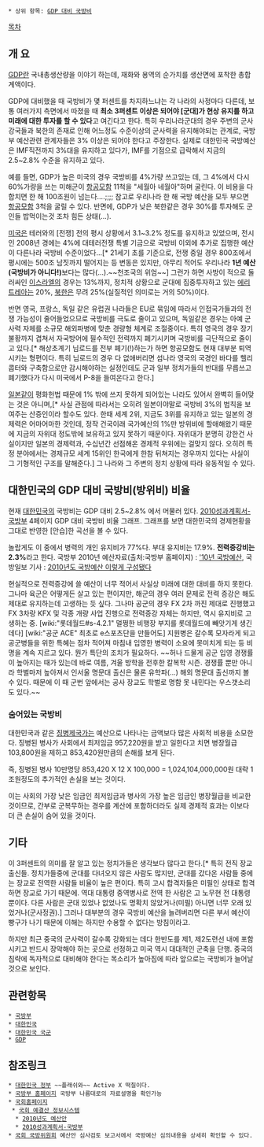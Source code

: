  * 상위 항목: [[GDP 대비 국방비]]

[[목차]]

== 개   요 ==
[[GDP]]란 국내총생산량을 이야기 하는데, 재화와 용역의 순가치를 생산면에 포착한 총합계액이다.

GDP에 대비했을 때 국방비가 몇 퍼센트를 차지하느냐는 각 나라의 사정마다 다른데, 보통 여러가지 측면에서 따졌을 때 '''최소 3퍼센트 이상은 되어야 [군대]가 현상 유지를 하고 미래에 대한 투자를 할 수 있다'''고 여긴다고 한다. 특히 우리나라군대의 경우 주변의 군사강국들과 북한의 존재로 인해 어느정도 수준이상의 군사력을 유지해야되는 관계로, 국방부 예산관련 관계자들은 3% 이상은 되어야 한다고 주장한다. 실제로 대한민국 국방예산은 IMF직전까지 3%대을 유지하고 있다가, IMF를 기점으로 급락해서 지금의 2.5~2.8% 수준을 유지하고 있다.

예를 들면, GDP가 높은 미국의 경우 국방비를 4%가량 쓰고있는 데, 그 4%에서 다시 60%가량을 쓰는 미해군이 [[항공모함]] 11척을 "세월아 네월아"하며 굴린다. 이 비용을 다 합치면 한 해 100조원이 넘는다....;;;; 참고로 우리나라 한 해 국방 예산을 모두 부으면 [[항공모함]] 3척을 굴릴 수 있다. 반면에, GDP가 낮은 북한같은 경우 30%를 투자해도 군인들 밥먹이는것 조차 힘든 상태(...).

[[미국]]은 테러와의 [전쟁] 전의 평시 상황에서 3.1~3.2% 정도를 유지하고 있었으며, 전시인 2008년 경에는 4%에 대테러전쟁 특별 기금으로 국방비 이외에 추가로 집행한 예산이 다른나라 국방비 수준이었다...[* 21세기 초를 기준으로, 전쟁 중일 경우 800조에서 평시에는 500조 남짓까지 떨어지는 등 변동은 있지만, 아무리 적어도 우리나라 '''1년 예산(국방비가 아니다!)'''보다는 많다(...).~~천조국의 위엄~~] 그런가 하면 사방이 적으로 둘러싸인 [[이스라엘]]의 경우는 13%까지, 정치적 상황으로 군대에 집중투자하고 있는 [[에리트레아]]는 20%,  [[북한]]은 무려 25%(실질적인 의미로는 거의 50%)이다.

반면 영국, 프랑스, 독일 같은 유럽권 나라들은 EU로 묶임에 따라서 인접국가들과의 전쟁 가능성이 줄어들었으므로 국방비를 극도로 줄이고 있으며, 독일같은 경우는 아예 군사력 자체를 소규모 해외파병에 맞춘 경량형 체계로 조절중이다. 특히 영국의 경우 장기불황까지 겹쳐서 자국방어에 필수적인 전력까지 폐기시키며 국방비를 극단적으로 줄이고 있다.[* 해상초계기 님로드를 전부 폐기(!)하는가 하면 항공모함도 현재 대부분 퇴역시키는 형편이다. 특히 님로드의 경우 다 없애버리면 섬나라 영국의 국경인 바다를 헬리콥터와 구축함으로만 감시해야하는 실정인데도 군과 일부 정치가들의 반대를 무릅쓰고 폐기했다가 다시 미국에서 P-8을 들여온다고 한다.]

[[일본]]같이 평화헌법 때문에 1% 밖에 쓰지 못하게 되어있는 나라도 있어서 완벽히 들어맞는 것은 아니며,[* 사실 관점에 따라서는 오히려 일본이야말로 국방비 3%의 법칙을 보여주는 산증인이라 할수도 있다. 한때 세계 2위, 지금도 3위를 유지하고 있는 일본의 경제력은 어마어마한 것인데, 정작 건국이래 국가예산의 1%만 방위비에 할애해왔기 때문에 지금의 자위대 정도밖에 보유하고 있지 못하기 때문이다. 자위대가 분명히 강한건 사실이지만 일본의 경제력과, 수십년간 선점해온 경제적 우위에는 걸맞지 않다. 오히려 특정 분야에서는 경제규모 세계 15위인 한국에게 한참 뒤쳐지는 경우까지 있다는 사실이 그 기형적인 구조를 말해준다.] 그 나라와 그 주변의 정치 상황에 따라 유동적일 수 있다.

== 대한민국의 GDP 대비 국방비(방위비) 비율 ==
현재 [[대한민국]]의 국방비는 GDP 대비 2.5~2.8% 에서 머물러 있다. [http://nafs.assembly.go.kr:83/modules/FileDownload.jsp?file_id=AT10162846 2010성과계획서-국방부] 4페이지 GDP 대비 국방비 비율 그래프. 그래프를 보면 대한민국의 경제현황을 그대로 반영한 [안습]한 곡선을 볼 수 있다. 

놀랍게도 이 중에서 병력의 개인 유지비가 77%다. 부대 유지비는 17.9%. '''전력증강비는 2.3%'''라고 한다. 국방부 2010년 예산자료(출처:국방부 홈페이지) : [http://www.mnd.go.kr/mndPolicy/mndEstimate/09_budget/budget_2/index.jsp?topMenuNo=2&leftNum=3 '10년 국방예산], 국방일보 기사 : [http://kookbang.dema.mil.kr/kdd/GisaView.jsp?menuCd=3004&menuSeq=1&menuCnt=&writeDate=20100106&kindSeq=5&writeDateChk=20100105 2010년도 국방예산 이렇게 구성됐다] 

현실적으로 전력증강에 쓸 예산이 너무 적어서 사실상 미래에 대한 대비를 하지 못한다. 그나마 육군은 어떻게든 살고 있는 편이지만, 해군의 경우 여러 문제로 전력 증강은 해도 제대로 유지하는데 고생하는 듯 싶다. 그나마 공군의 경우 FX 2차 까진 제대로 진행했고 FX 3차랑 KFX 및 각종 개량 사업 진행으로 전력증강 자체는 하지만, 역시 유지비로 고생하는 중. [wiki:"롯데월드#s-4.2.1" 멀쩡한 비행장 부지를 롯데월드에 빼앗기게 생긴데다] [wiki:"공군 ACE" 최초로 e스포츠단을 만들어도] 지원병은 갈수록 모자라게 되고 공군병들을 위한 특혜는 점차 적어져 마침내 입영한 병력이 소요에 못미치게 되는 등 비명을 계속 지르고 있다. 뭔가 특단의 조치가 필요하다. ~~허나 드물게 공군 입영 경쟁률이 높아지는 때가 있는데 바로 여름, 겨울 방학을 전후한 칼복학 시즌. 경쟁률 뿐만 아니라 학벌마저 높아져서 인서울 명문대 출신은 물론 유학파(...) 해외 명문대 출신까지 볼 수 있다. 때문에 이 때 군번 앞에서는 공사 장교도 학벌로 명함 못 내민다는 우스갯소리도 있다.~~
=== 숨어있는 국방비 ===
대한민국과 같은 [[징병제]]국가는 예산으로 나타나는 금액보다 많은 사회적 비용을 소모한다. 
징병된 병사가 사회에서 최저임금 957,220원을 받고 일한다고 치면 병장월급 103,800원을 제하고 853,420원만큼의 손해를 보게 된다.

즉, 징병된 병사 10만명당 853,420 X 12 X 100,000 = 1,024,104,000,000원
대략 1조원정도의 추가적인 손실을 보는 것이다.

이는 사회의 가장 낮은 임금인 최저임금과 병사의 가장 높은 임금인 병장월급을 비교한 것이므로, 간부로 군복무하는 경우를 계산에 포함하더라도 실제 경제적 효과는 이보다 더 큰 손실이 숨어 있을 것이다.

== 기타 ==
이 3퍼센트의 의미를 잘 알고 있는 정치가들은 생각보다 많다고 한다.[* 특히 전직 장교출신들. 정치가들중에 군대를 다녀오지 않은 사람도 많지만, 군대를 갔다온 사람들 중에는 장교로 전역한 사람들 비율이 높은 편이다. 특히 고시 합격자들은 미필인 상태로 합격하면 장교로 가기 때문에. 역대 대통령 중역병사로 전역 한 사람은 고 노무현 전 대통령뿐이다. 다른 사람은 군대 있었나 없었나도 명확치 않았거나(미필) 아니면 너무 오래 있었거나(군사정권).] 그러나 대부분의 경우 국방비 예산을 늘려버리면 다른 부서 예산이 빵구가 나기 때문에 이해는 하지만 수용할 수 없다는 방침이라고.

하지만 최근 중국의 군사력이 갈수록 강화되는 데다 한반도를 제1, 제2도련선 내에 포함시키고 반드시 장악해야 하는 곳으로 선정하고 미국 역시 대대적인 군축을 단행. 중국의 침략에 독자적으로 대비해야 한다는 목소리가 높아짐에 따라 앞으로는 국방비가 늘어날 것으로 보인다. 

== 관련항목 ==
 * [[국방부]]
 * [[대한민국]]
 * [[대한민국 국군]]
 * [[GDP]]

== 참조링크 ==
 * [http://www.korea.go.kr/service/index.do 대한민국 정부] ~~플래쉬와~~ Active X 떡칠이다.
 * [http://www.mnd.go.kr/Main_2009/index.jsp 국방부 홈페이지] 국방부 나름대로의 자료설명을 확인가능
 * [http://www.assembly.go.kr/renew09/main.jsp 국회홈페이지]
  * [http://nafs.assembly.go.kr:83/ 국회 예결산 정보시스템]
   * [http://nafs.assembly.go.kr:83/modules/FileDownload.jsp?file_id=AT10162951 2010년도 예산안]
   * [http://nafs.assembly.go.kr:83/modules/FileDownload.jsp?file_id=AT10162846 2010성과계획서-국방부]
 * [http://defense.na.go.kr/index.jsp 국회 국방위원회] 예산안 심사검토 보고서에서 국방예산 심의내용을 상세히 확인할 수 있다.


